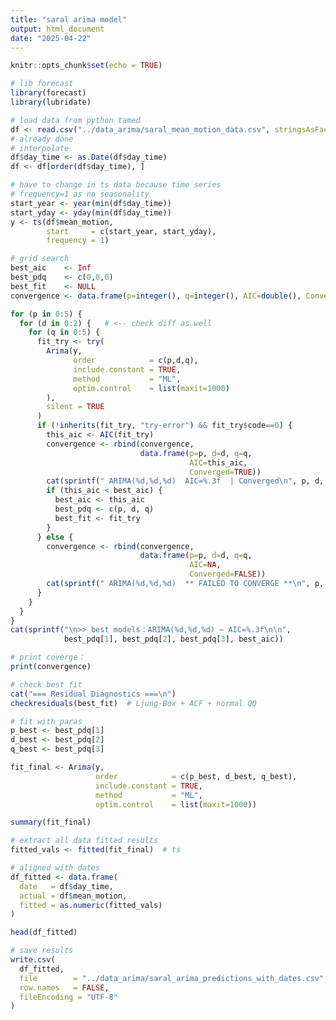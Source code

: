 ---
title: "saral arima model"
output: html_document
date: "2025-04-22"
---

```{r setup, include=FALSE}
knitr::opts_chunk$set(echo = TRUE)
```

```{r}
# lib forecast
library(forecast)
library(lubridate)

# load data from python tamed
df <- read.csv("../data_arima/saral_mean_motion_data.csv", stringsAsFactors = FALSE) 
# already done 
# interpolate
df$day_time <- as.Date(df$day_time)
df <- df[order(df$day_time), ]

# have to change in ts data because time series
# frequency=1 as no seasonality
start_year <- year(min(df$day_time))
start_yday <- yday(min(df$day_time))
y <- ts(df$mean_motion,
        start     = c(start_year, start_yday),
        frequency = 1)
```

```{r}
# grid search
best_aic    <- Inf
best_pdq    <- c(0,0,0)
best_fit    <- NULL
convergence <- data.frame(p=integer(), q=integer(), AIC=double(), Converged=logical())

for (p in 0:5) {
  for (d in 0:2) {   # <-- check diff as well
    for (q in 0:5) {
      fit_try <- try(
        Arima(y,
              order            = c(p,d,q),
              include.constant = TRUE,
              method           = "ML",
              optim.control    = list(maxit=1000)
        ),
        silent = TRUE
      )
      if (!inherits(fit_try, "try-error") && fit_try$code==0) {
        this_aic <- AIC(fit_try)
        convergence <- rbind(convergence,
                             data.frame(p=p, d=d, q=q,
                                        AIC=this_aic,
                                        Converged=TRUE))
        cat(sprintf(" ARIMA(%d,%d,%d)  AIC=%.3f  | Converged\n", p, d, q, this_aic))
        if (this_aic < best_aic) {
          best_aic <- this_aic
          best_pdq <- c(p, d, q)
          best_fit <- fit_try
        }
      } else {
        convergence <- rbind(convergence,
                             data.frame(p=p, d=d, q=q,
                                        AIC=NA,
                                        Converged=FALSE))
        cat(sprintf(" ARIMA(%d,%d,%d)  ** FAILED TO CONVERGE **\n", p, d, q))
      }
    }
  }
}
cat(sprintf("\n>> best models：ARIMA(%d,%d,%d) — AIC=%.3f\n\n",
            best_pdq[1], best_pdq[2], best_pdq[3], best_aic))

# print coverge：
print(convergence)
```

```{r}
# check best fit
cat("=== Residual Diagnostics ===\n")
checkresiduals(best_fit)  # Ljung‐Box + ACF + normal QQ
```

```{r}
# fit with paras
p_best <- best_pdq[1]
d_best <- best_pdq[2]  
q_best <- best_pdq[3]

fit_final <- Arima(y,
                   order            = c(p_best, d_best, q_best),
                   include.constant = TRUE,
                   method           = "ML",
                   optim.control    = list(maxit=1000))

summary(fit_final)
```

```{r}
# extract all data fitted results
fitted_vals <- fitted(fit_final)  # ts 

# aligned with dates
df_fitted <- data.frame(
  date   = df$day_time,
  actual = df$mean_motion,
  fitted = as.numeric(fitted_vals)
)

head(df_fitted)
```

```{r}
# save results
write.csv(
  df_fitted,
  file        = "../data_arima/saral_arima_predictions_with_dates.csv",
  row.names   = FALSE,
  fileEncoding = "UTF-8"
)
```

